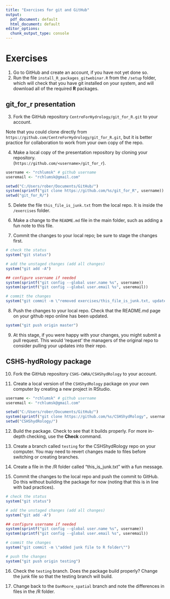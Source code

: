 ```yaml
---
title: "Exercises for git and GitHub"
output:
  pdf_document: default
  html_document: default
editor_options: 
  chunk_output_type: console
---
```

# Exercises
1. Go to GitHub and create an account, if you have not yet done so.
2. Run the file `install_R_packages_gitwebinar.R` from the `/setup` folder,
which will check that you have git installed on your system, and will download all of the required **R** packages.

## git_for_r presentation
3. Fork the GitHub repository `CentreForHydrology/git_for_R.git` to your account. 

Note that you could clone directly from `https://github.com/CentreForHydrology/git_for_R.git`, but it is better practice for collaboration to work from your own copy of the repo.

4. Make a local copy of the presentation repository by cloning your repository.  
(`https://github.com/<username>/git_for_r`).

```r
username <- "rchlumsk" # github username
useremail <- "rchlumsk@gmail.com"

setwd("C:/Users/rober/Documents/GitHub/")
system(sprintf("git clone https://github.com/%s/git_for_R", username))
setwd("git_for_R/")
```

5. Delete the file `this_file_is_junk.txt` from the local repo. It is inside the `/exercises` folder.

6. Make a change to the `README.md` file in the main folder, such as adding a fun note to this file.

7. Commit the changes to your local repo; be sure to stage the changes first.

```r
# check the status
system("git status")

# add the unstaged changes (add all changes)
system("git add -A")

## configure username if needed
system(sprintf("git config --global user.name %s", username))
system(sprintf("git config --global user.email %s", useremail))

# commit the changes
system("git commit -m \"removed exercises/this_file_is_junk.txt, updated README.md document\"")
```

8. Push the changes to your local repo. Check that the README.md page on your github repo online has been updated.

```r
system("git push origin master")
```

9. At this stage, if you were happy with your changes, you might submit a pull request. This would 'request' the managers of the original repo to consider pulling your updates into their repo.

## CSHS-hydRology package
10. Fork the GitHub repository `CSHS-CWRA/CSHShydRology` to your account.

11. Create a local version of the `CSHShydRology` package on your own computer by creating a new project in RStudio. 

```r
username <- "rchlumsk" # github username
useremail <- "rchlumsk@gmail.com"

setwd("C:/Users/rober/Documents/GitHub/")
system(sprintf("git clone https://github.com/%s/CSHShydRology", username))
setwd("CSHShydRology/")
```

12. Build the package. Check to see that it builds properly. For more in-depth checking, use the **Check** command.

13. Create a branch called `testing` for the CSHShydRology repo on your computer. You may need to revert changes made to files before switching or creating branches.

14. Create a file in the /R folder called "this_is_junk.txt" with a fun message.

15. Commit the changes to the local repo and push the commit to GitHub. Do this without building the package for now (noting that this is in line with bad practices).

```r
# check the status
system("git status")

# add the unstaged changes (add all changes)
system("git add -A")

## configure username if needed
system(sprintf("git config --global user.name %s", username))
system(sprintf("git config --global user.email %s", useremail))

# commit the changes
system("git commit -m \"added junk file to R folder\"")

# push the changes
system("git push origin testing")
```

16. Check the `testing` branch. Does the package build properly? Change the junk file so that the testing branch will build.

17. Change back to the `DanMoore_spatial` branch and note the differences in files in the /R folder.